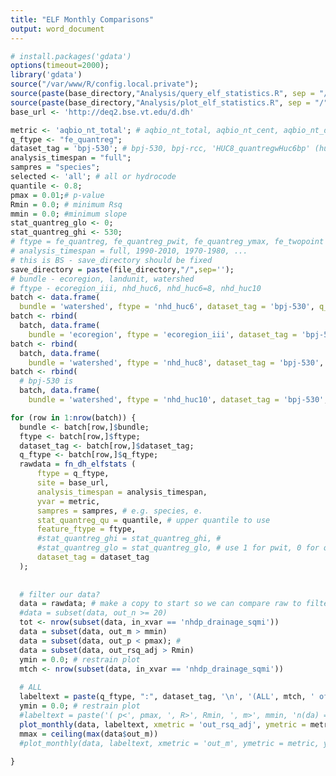 ```yaml
---
title: "ELF Monthly Comparisons"
output: word_document
---
```


```r
# install.packages('gdata')
options(timeout=2000);
library('gdata')
source("/var/www/R/config.local.private");
source(paste(base_directory,"Analysis/query_elf_statistics.R", sep = "/")); 
source(paste(base_directory,"Analysis/plot_elf_statistics.R", sep = "/"));  
base_url <- 'http://deq2.bse.vt.edu/d.dh'

metric <- 'aqbio_nt_total'; # aqbio_nt_total, aqbio_nt_cent, aqbio_nt_darter, aqbio_nt_benins
q_ftype <- "fe_quantreg";
dataset_tag = 'bpj-530'; # bpj-530, bpj-rcc, 'HUC8_quantregwHuc6bp' (huc 6)
analysis_timespan = "full";
sampres = "species";
selected <- 'all'; # all or hydrocode
quantile <- 0.8;
pmax = 0.01;# p-value 
Rmin = 0.0; # minimum Rsq
mmin = 0.0; #minimum slope
stat_quantreg_glo <- 0; 
stat_quantreg_ghi <- 530; 
# ftype = fe_quantreg, fe_quantreg_pwit, fe_quantreg_ymax, fe_twopoint
# analysis_timespan = full, 1990-2010, 1970-1980, ...
# this is BS - save_directory should be fixed
save_directory = paste(file_directory,"/",sep='');
# bundle - ecoregion, landunit, watershed
# ftype - ecoregion_iii, nhd_huc6, nhd_huc6=8, nhd_huc10
batch <- data.frame(
  bundle = 'watershed', ftype = 'nhd_huc6', dataset_tag = 'bpj-530', q_ftype = 'fe_quantreg')
batch <- rbind(
  batch, data.frame(
    bundle = 'ecoregion', ftype = 'ecoregion_iii', dataset_tag = 'bpj-530', q_ftype = 'fe_quantreg'))
batch <- rbind(
  batch, data.frame(
    bundle = 'watershed', ftype = 'nhd_huc8', dataset_tag = 'bpj-530', q_ftype = 'fe_quantreg'))
batch <- rbind(
  # bpj-530 is 
  batch, data.frame(
    bundle = 'watershed', ftype = 'nhd_huc10', dataset_tag = 'bpj-530', q_ftype = 'fe_elf'))

for (row in 1:nrow(batch)) {
  bundle <- batch[row,]$bundle;
  ftype <- batch[row,]$ftype;
  dataset_tag <- batch[row,]$dataset_tag;
  q_ftype <- batch[row,]$q_ftype;
  rawdata = fn_dh_elfstats (
      ftype = q_ftype,
      site = base_url,
      analysis_timespan = analysis_timespan,
      yvar = metric,
      sampres = sampres, # e.g. species, e.
      stat_quantreg_qu = quantile, # upper quantile to use
      feature_ftype = ftype,
      #stat_quantreg_ghi = stat_quantreg_ghi, #
      #stat_quantreg_glo = stat_quantreg_glo, # use 1 for pwit, 0 for quantreg
      dataset_tag = dataset_tag
  );
  
  
  # filter our data?
  data = rawdata; # make a copy to start so we can compare raw to filtered if desired
  #data = subset(data, out_n >= 20)
  tot <- nrow(subset(data, in_xvar == 'nhdp_drainage_sqmi'))
  data = subset(data, out_m > mmin)
  data = subset(data, out_p < pmax); # 
  data = subset(data, out_rsq_adj > Rmin)
  ymin = 0.0; # restrain plot
  mtch <- nrow(subset(data, in_xvar == 'nhdp_drainage_sqmi'))
  
  # ALL
  labeltext = paste(q_ftype, ":", dataset_tag, '\n', '(ALL', mtch, ' of ', tot,' )',sep='')
  ymin = 0.0; # restrain plot
  #labeltext = paste('( p<', pmax, ', R>', Rmin, ', m>', mmin, 'n(da) =', nda,' )',sep='')
  plot_monthly(data, labeltext, xmetric = 'out_rsq_adj', ymetric = metric, ymin=ymin);
  mmax = ceiling(max(data$out_m))
  #plot_monthly(data, labeltext, xmetric = 'out_m', ymetric = metric, ymin=0, ymax=mmax);
  
}

```
